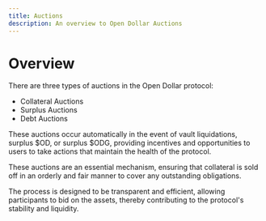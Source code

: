 ```yaml
---
title: Auctions
description: An overview to Open Dollar Auctions
---
```


# Overview

There are three types of auctions in the Open Dollar protocol:

* Collateral Auctions
* Surplus Auctions
* Debt Auctions

These auctions occur automatically in the event of vault liquidations, surplus $OD, or surplus $ODG, providing incentives and opportunities to users to take actions that maintain the health of the protocol.

These auctions are an essential mechanism, ensuring that collateral is sold off in an orderly and fair manner to cover any outstanding obligations.

The process is designed to be transparent and efficient, allowing participants to bid on the assets, thereby contributing to the protocol's stability and liquidity.
